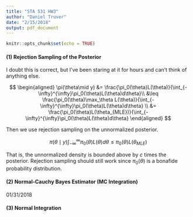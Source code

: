 ```yaml
---
title: "STA 531 HW3"
author: "Daniel Truver"
date: "2/15/2018"
output: pdf_document
---
```


```r
knitr::opts_chunk$set(echo = TRUE)
```

#### (1) Rejection Sampling of the Posterior

I doubt this is correct, but I've been staring at it for hours and can't think of anything else.

$$
\begin{aligned}
\pi(\theta\mid y) 
&= \frac{\pi_0(\theta)L(\theta)}{\int_{-\infty}^{\infty}\pi_0(\theta)L(\theta)d\theta}\\
&\leq \frac{\pi_0(\theta)\max_\theta L(\theta)}{\int_{-\infty}^{\infty}\pi_0(\theta)L(\theta)d\theta} \\
&= \frac{\pi_0(\theta)L(\theta_{MLE})}{\int_{-\infty}^{\infty}\pi_0(\theta)L(\theta)d\theta}
\end{aligned}
$$

Then we use rejection sampling on the unnormalized posterior. 

$$
\pi(\theta\mid y) \int_{-\infty}^{\infty}\pi_0(\theta)L(\theta)d\theta \leq \pi_0(\theta)L(\theta_{MLE})
$$

That is, the unnormalized density is bounded above by $c$ times the posterior. Rejection sampling should still work since $\pi_0(\theta)$ is a bonafide probability distribution.

#### (2) Normal-Cauchy Bayes Estimator (MC Integration)

01/31/2018

#### (3) Normal Integration 


